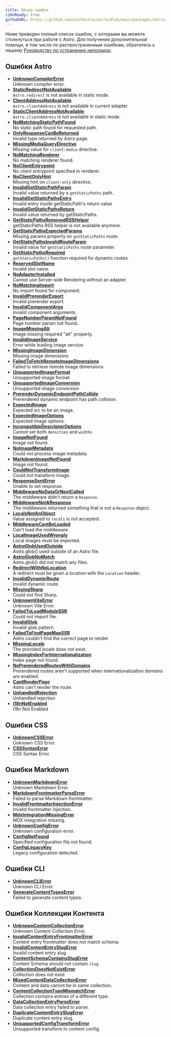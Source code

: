 ```yaml
---
title: Обзор ошибок
i18nReady: true
githubURL: https://github.com/withastro/astro/blob/main/packages/astro/src/core/errors/errors-data.ts
---
```


Ниже приведен полный список ошибок, с которыми вы можете столкнуться при работе с Astro. Для получения дополнительной помощи, в том числе по распространенным ошибкам, обратитесь к нашему [Руководству по устранению неполадок](/ru/guides/troubleshooting/).

## Ошибки Astro

- [**UnknownCompilerError**](/ru/reference/errors/unknown-compiler-error/)<br/>Unknown compiler error.
- [**StaticRedirectNotAvailable**](/ru/reference/errors/static-redirect-not-available/)<br/>`Astro.redirect` is not available in static mode.
- [**ClientAddressNotAvailable**](/ru/reference/errors/client-address-not-available/)<br/>`Astro.clientAddress` is not available in current adapter.
- [**StaticClientAddressNotAvailable**](/ru/reference/errors/static-client-address-not-available/)<br/>`Astro.clientAddress` is not available in static mode.
- [**NoMatchingStaticPathFound**](/ru/reference/errors/no-matching-static-path-found/)<br/>No static path found for requested path.
- [**OnlyResponseCanBeReturned**](/ru/reference/errors/only-response-can-be-returned/)<br/>Invalid type returned by Astro page.
- [**MissingMediaQueryDirective**](/ru/reference/errors/missing-media-query-directive/)<br/>Missing value for `client:media` directive.
- [**NoMatchingRenderer**](/ru/reference/errors/no-matching-renderer/)<br/>No matching renderer found.
- [**NoClientEntrypoint**](/ru/reference/errors/no-client-entrypoint/)<br/>No client entrypoint specified in renderer.
- [**NoClientOnlyHint**](/ru/reference/errors/no-client-only-hint/)<br/>Missing hint on `client:only` directive.
- [**InvalidGetStaticPathParam**](/ru/reference/errors/invalid-get-static-path-param/)<br/>Invalid value returned by a `getStaticPaths` path.
- [**InvalidGetStaticPathsEntry**](/ru/reference/errors/invalid-get-static-paths-entry/)<br/>Invalid entry inside getStaticPath's return value
- [**InvalidGetStaticPathsReturn**](/ru/reference/errors/invalid-get-static-paths-return/)<br/>Invalid value returned by getStaticPaths.
- [**GetStaticPathsRemovedRSSHelper**](/ru/reference/errors/get-static-paths-removed-rsshelper/)<br/>getStaticPaths RSS helper is not available anymore.
- [**GetStaticPathsExpectedParams**](/ru/reference/errors/get-static-paths-expected-params/)<br/>Missing params property on `getStaticPaths` route.
- [**GetStaticPathsInvalidRouteParam**](/ru/reference/errors/get-static-paths-invalid-route-param/)<br/>Invalid value for `getStaticPaths` route parameter.
- [**GetStaticPathsRequired**](/ru/reference/errors/get-static-paths-required/)<br/>`getStaticPaths()` function required for dynamic routes.
- [**ReservedSlotName**](/ru/reference/errors/reserved-slot-name/)<br/>Invalid slot name.
- [**NoAdapterInstalled**](/ru/reference/errors/no-adapter-installed/)<br/>Cannot use Server-side Rendering without an adapter.
- [**NoMatchingImport**](/ru/reference/errors/no-matching-import/)<br/>No import found for component.
- [**InvalidPrerenderExport**](/ru/reference/errors/invalid-prerender-export/)<br/>Invalid prerender export.
- [**InvalidComponentArgs**](/ru/reference/errors/invalid-component-args/)<br/>Invalid component arguments.
- [**PageNumberParamNotFound**](/ru/reference/errors/page-number-param-not-found/)<br/>Page number param not found.
- [**ImageMissingAlt**](/ru/reference/errors/image-missing-alt/)<br/>Image missing required "alt" property.
- [**InvalidImageService**](/ru/reference/errors/invalid-image-service/)<br/>Error while loading image service.
- [**MissingImageDimension**](/ru/reference/errors/missing-image-dimension/)<br/>Missing image dimensions
- [**FailedToFetchRemoteImageDimensions**](/ru/reference/errors/failed-to-fetch-remote-image-dimensions/)<br/>Failed to retrieve remote image dimensions
- [**UnsupportedImageFormat**](/ru/reference/errors/unsupported-image-format/)<br/>Unsupported image format
- [**UnsupportedImageConversion**](/ru/reference/errors/unsupported-image-conversion/)<br/>Unsupported image conversion
- [**PrerenderDynamicEndpointPathCollide**](/ru/reference/errors/prerender-dynamic-endpoint-path-collide/)<br/>Prerendered dynamic endpoint has path collision.
- [**ExpectedImage**](/ru/reference/errors/expected-image/)<br/>Expected src to be an image.
- [**ExpectedImageOptions**](/ru/reference/errors/expected-image-options/)<br/>Expected image options.
- [**IncompatibleDescriptorOptions**](/ru/reference/errors/incompatible-descriptor-options/)<br/>Cannot set both `densities` and `widths`
- [**ImageNotFound**](/ru/reference/errors/image-not-found/)<br/>Image not found.
- [**NoImageMetadata**](/ru/reference/errors/no-image-metadata/)<br/>Could not process image metadata.
- [**MarkdownImageNotFound**](/ru/reference/errors/markdown-image-not-found/)<br/>Image not found.
- [**CouldNotTransformImage**](/ru/reference/errors/could-not-transform-image/)<br/>Could not transform image.
- [**ResponseSentError**](/ru/reference/errors/response-sent-error/)<br/>Unable to set response.
- [**MiddlewareNoDataOrNextCalled**](/ru/reference/errors/middleware-no-data-or-next-called/)<br/>The middleware didn't return a `Response`.
- [**MiddlewareNotAResponse**](/ru/reference/errors/middleware-not-aresponse/)<br/>The middleware returned something that is not a `Response` object.
- [**LocalsNotAnObject**](/ru/reference/errors/locals-not-an-object/)<br/>Value assigned to `locals` is not accepted.
- [**MiddlewareCantBeLoaded**](/ru/reference/errors/middleware-cant-be-loaded/)<br/>Can't load the middleware.
- [**LocalImageUsedWrongly**](/ru/reference/errors/local-image-used-wrongly/)<br/>Local images must be imported.
- [**AstroGlobUsedOutside**](/ru/reference/errors/astro-glob-used-outside/)<br/>Astro.glob() used outside of an Astro file.
- [**AstroGlobNoMatch**](/ru/reference/errors/astro-glob-no-match/)<br/>Astro.glob() did not match any files.
- [**RedirectWithNoLocation**](/ru/reference/errors/redirect-with-no-location/)<br/>A redirect must be given a location with the `Location` header.
- [**InvalidDynamicRoute**](/ru/reference/errors/invalid-dynamic-route/)<br/>Invalid dynamic route.
- [**MissingSharp**](/ru/reference/errors/missing-sharp/)<br/>Could not find Sharp.
- [**UnknownViteError**](/ru/reference/errors/unknown-vite-error/)<br/>Unknown Vite Error.
- [**FailedToLoadModuleSSR**](/ru/reference/errors/failed-to-load-module-ssr/)<br/>Could not import file.
- [**InvalidGlob**](/ru/reference/errors/invalid-glob/)<br/>Invalid glob pattern.
- [**FailedToFindPageMapSSR**](/ru/reference/errors/failed-to-find-page-map-ssr/)<br/>Astro couldn't find the correct page to render
- [**MissingLocale**](/ru/reference/errors/missing-locale/)<br/>The provided locale does not exist.
- [**MissingIndexForInternationalization**](/ru/reference/errors/missing-index-for-internationalization/)<br/>Index page not found.
- [**NoPrerenderedRoutesWithDomains**](/ru/reference/errors/no-prerendered-routes-with-domains/)<br/>Prerendered routes aren't supported when internationalization domains are enabled.
- [**CantRenderPage**](/ru/reference/errors/cant-render-page/)<br/>Astro can't render the route.
- [**UnhandledRejection**](/ru/reference/errors/unhandled-rejection/)<br/>Unhandled rejection
- [**i18nNotEnabled**](/ru/reference/errors/i18n-not-enabled/)<br/>i18n Not Enabled

## Ошибки CSS

- [**UnknownCSSError**](/ru/reference/errors/unknown-csserror/)<br/>Unknown CSS Error.
- [**CSSSyntaxError**](/ru/reference/errors/csssyntax-error/)<br/>CSS Syntax Error.

## Ошибки Markdown

- [**UnknownMarkdownError**](/rrureference/errors/unknown-markdown-error/)<br/>Unknown Markdown Error.
- [**MarkdownFrontmatterParseError**](/ru/reference/errors/markdown-frontmatter-parse-error/)<br/>Failed to parse Markdown frontmatter.
- [**InvalidFrontmatterInjectionError**](/ru/reference/errors/invalid-frontmatter-injection-error/)<br/>Invalid frontmatter injection.
- [**MdxIntegrationMissingError**](/ru/reference/errors/mdx-integration-missing-error/)<br/>MDX integration missing.
- [**UnknownConfigError**](/ru/reference/errors/unknown-config-error/)<br/>Unknown configuration error.
- [**ConfigNotFound**](/ru/reference/errors/config-not-found/)<br/>Specified configuration file not found.
- [**ConfigLegacyKey**](/ru/reference/errors/config-legacy-key/)<br/>Legacy configuration detected.

## Ошибки CLI

- [**UnknownCLIError**](/ru/reference/errors/unknown-clierror/)<br/>Unknown CLI Error.
- [**GenerateContentTypesError**](/ru/reference/errors/generate-content-types-error/)<br/>Failed to generate content types.

## Ошибки Коллекции Контента

- [**UnknownContentCollectionError**](/ru/reference/errors/unknown-content-collection-error/)<br/>Unknown Content Collection Error.
- [**InvalidContentEntryFrontmatterError**](/ru/reference/errors/invalid-content-entry-frontmatter-error/)<br/>Content entry frontmatter does not match schema.
- [**InvalidContentEntrySlugError**](/ru/reference/errors/invalid-content-entry-slug-error/)<br/>Invalid content entry slug.
- [**ContentSchemaContainsSlugError**](/ru/reference/errors/content-schema-contains-slug-error/)<br/>Content Schema should not contain `slug`.
- [**CollectionDoesNotExistError**](/ru/reference/errors/collection-does-not-exist-error/)<br/>Collection does not exist
- [**MixedContentDataCollectionError**](/ru/reference/errors/mixed-content-data-collection-error/)<br/>Content and data cannot be in same collection.
- [**ContentCollectionTypeMismatchError**](/ru/reference/errors/content-collection-type-mismatch-error/)<br/>Collection contains entries of a different type.
- [**DataCollectionEntryParseError**](/ru/reference/errors/data-collection-entry-parse-error/)<br/>Data collection entry failed to parse.
- [**DuplicateContentEntrySlugError**](/ru/reference/errors/duplicate-content-entry-slug-error/)<br/>Duplicate content entry slug.
- [**UnsupportedConfigTransformError**](/ru/reference/errors/unsupported-config-transform-error/)<br/>Unsupported transform in content config.